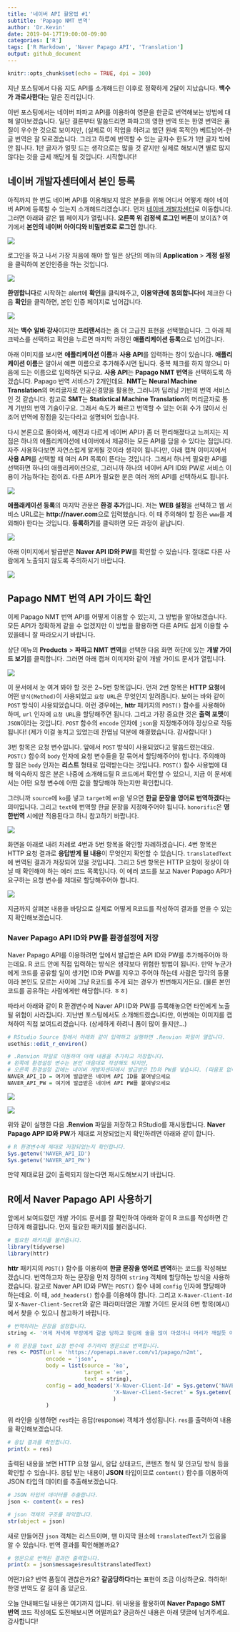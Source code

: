 ```yaml
---
title: '네이버 API 활용법 #1'
subtitle: 'Papago NMT 번역'
author: 'Dr.Kevin'
date: 2019-04-17T19:00:00-09:00
categories: ['R']
tags: ['R Markdown', 'Naver Papago API', 'Translation']
output: github_document
---
```


```r
knitr::opts_chunk$set(echo = TRUE, dpi = 300)
```

지난 포스팅에서 다음 지도 API를 소개해드린 이후로 정확하게 2달이 지났습니다. **백수가 과로사한다**는 말은 진리입니다. 

이번 포스팅에서는 네이버 파파고 API를 이용하여 영문을 한글로 번역해보는 방법에 대해 알아보겠습니다. 일단 결론부터 말씀드리면 파파고의 영한 번역 또는 한영 번역은 품질이 우수한 것으로 보이지만, (실제로 이 작업을 하려고 했던 원래 목적인) 베트남어-한글 번역은 잘 모르겠습니다. 그리고 하루에 번역할 수 있는 글자수 한도가 1만 글자 밖에 안 됩니다. 1만 글자가 얼핏 드는 생각으로는 많을 것 같지만 실제로 해보시면 별로 많지 않다는 것을 금세 깨닫게 될 것입니다. 시작합니다! 

## 네이버 개발자센터에서 본인 등록 

아직까지 한 번도 네이버 API를 이용해보지 않은 분들을 위해 어디서 어떻게 해야 네이버 API에 등록할 수 있는지 소개해드리겠습니다. 먼저 [네이버 개발자센터](https://developers.naver.com/main/)로 이동합니다. 그러면 아래와 같은 웹 페이지가 열립니다. **오른쪽 위 검정색 로그인 버튼**이 보이죠? 여기에서 **본인의 네이버 아이디와 비밀번호로 로그인** 합니다. 

![](https://raw.githubusercontent.com/MrKevinNa/MrKevinNa.github.io/master/images/2019-04-17-Naver-Papago-API를-활용한-번역/Naver_API_01.png)

로그인을 하고 나서 가장 처음에 해야 할 일은 상단의 메뉴의 **Application** > **계정 설정**을 클릭하여 본인인증을 하는 것입니다. 

![](https://raw.githubusercontent.com/MrKevinNa/MrKevinNa.github.io/master/images/2019-04-17-Naver-Papago-API를-활용한-번역/Naver_API_02.png)

**환영합니다**로 시작하는 alert에 **확인**을 클릭해주고, **이용약관에 동의합니다**에 체크한 다음 **확인**을 클릭하면, 본인 인증 페이지로 넘어갑니다. 

![](https://raw.githubusercontent.com/MrKevinNa/MrKevinNa.github.io/master/images/2019-04-17-Naver-Papago-API를-활용한-번역/Naver_API_06.png)

저는 **백수 알바 강사**이지만 **프리랜서**라는 좀 더 고급진 표현을 선택했습니다. 그 아래 체크박스를 선택하고 확인을 누르면 마지막 과정인 **애플리케이션 등록**으로 넘어갑니다. 

아래 이미지를 보시면 **애플리케이션 이름**과 **사용 API**를 입력하는 창이 있습니다. **애플리케이션 이름**은 알아서 예쁜 이름으로 추가해주시면 됩니다. 중복 체크를 하지 않으니 마음에 드는 이름으로 입력하면 되구요. **사용 API**는 **Papago NMT 번역**을 선택하도록 하겠습니다. Papago 번역 서비스가 2개인데요. **NMT**는 **Neural Machine Translation**의 머리글자로 인공신경망을 활용한, 그러니까 딥러닝 기반의 번역 서비스인 것 같습니다. 참고로 **SMT**는 **Statixtical Machine Translation**의 머리글자로 통계 기반의 번역 기술이구요. 그래서 속도가 빠르고 번역할 수 있는 어휘 수가 많아서 신조어 번역에 장점을 갖는다라고 설명되어 있습니다. 

다시 본론으로 돌아와서, 예전과 다르게 네이버 API가 좀 더 편리해졌다고 느껴지는 지점은 하나의 애플리케이션에 네이버에서 제공하는 모든 API를 담을 수 있다는 점입니다. 자주 사용하다보면 자연스럽게 알게될 것이라 생각이 됩니다만, 아래 캡쳐 이미지에서 **사용 API**를 선택할 때 여러 API 목록이 뜬다는 것입니다. 그래서 하나씩 필요한 API를 선택하면 하나의 애플리케이션으로, 그러니까 하나의 네이버 API ID와 PW로 서비스 이용이 가능하다는 점이죠. 다른 API가 필요한 분은 여러 개의 API를 선택하셔도 됩니다. 

![](https://raw.githubusercontent.com/MrKevinNa/MrKevinNa.github.io/master/images/2019-04-17-Naver-Papago-API를-활용한-번역/Naver_API_07.png)

**애플래케이션 등록**의 마지막 관문은 **환경 추가**입니다. 저는 **WEB 설정**을 선택하고 웹 서비스 URL로는 **http://naver.com**으로 입력했습니다. 이 때 주의해야 할 점은 `www`를 제외해야 한다는 것입니다. **등록하기**를 클릭하면 모든 과정이 끝납니다. 

![](https://raw.githubusercontent.com/MrKevinNa/MrKevinNa.github.io/master/images/2019-04-17-Naver-Papago-API를-활용한-번역/Naver_API_08.png)

아래 이미지에서 발급받은 **Naver API ID와 PW**를 확인할 수 있습니다. 절대로 다른 사람에게 노출되지 않도록 주의하시기 바랍니다. 

![](https://raw.githubusercontent.com/MrKevinNa/MrKevinNa.github.io/master/images/2019-04-17-Naver-Papago-API를-활용한-번역/Naver_API_09.png)

## Papago NMT 번역 API 가이드 확인 

이제 Papago NMT 번역 API를 어떻게 이용할 수 있는지, 그 방법을 알아보겠습니다. 모든 API가 정확하게 같을 수 없겠지만 이 방법을 활용하면 다른 API도 쉽게 이용할 수 있을테니 잘 따라오시기 바랍니다. 

상단 메뉴의 **Products** > **파파고 NMT 번역**을 선택한 다음 화면 하단에 있는 **개발 가이드 보기**를 클릭합니다. 그러면 아래 캡쳐 이미지와 같이 개발 가이드 문서가 열립니다. 

![](https://raw.githubusercontent.com/MrKevinNa/MrKevinNa.github.io/master/images/2019-04-17-Naver-Papago-API를-활용한-번역/Naver_API_10.png)

이 문서에서 눈 여겨 봐야 할 것은 2~5번 항목입니다. 먼저 2번 항목은 **HTTP 요청**에 어떤 `방식(Method)`이 사용되었고 `요청 URL`은 무엇인지 알려줍니다. 보이는 바와 같이 `POST` 방식이 사용되었습니다. 이런 경우에는, **httr** 패키지의 `POST()` 함수를 사용해야 하며, `url` 인자에 `요청 URL`을 할당해주면 됩니다. 그리고 가장 중요한 것은 **출력 포맷**이 `JSON`이라는 것입니다. `POST` 함수의 `encode` 인자에 `json`을 지정해주어야 정상으로 작동됩니다! (제가 이걸 놓치고 있었는데 찬엽님 덕분에 해결했습니다. 감사합니다! )

3번 항목은 요청 변수입니다. 앞에서 `POST` 방식이 사용되었다고 말씀드렸는데요. `POST()` 함수의 `body` 인자에 요청 변수들을 잘 묶어서 할당해주어야 합니다. 주의해야 할 점은 `body` 인자는 **리스트** 형태로 입력받는다는 것입니다. `POST()` 함수 사용법에 대해 익숙하지 않은 분은 나중에 소개해드릴 R 코드에서 확인할 수 있으니, 지금 이 문서에서는 어떤 요청 변수에 어떤 값을 할당해야 하는지만 확인합니다. 

그러니까 `source`에 `ko`를 넣고 `target`에 `en`을 넣으면 **한글 문장을 영어로 번역하겠다**는 의미입니다. 그리고 `text`에 번역할 한글 문장을 지정해주어야 됩니다. `honorific`은 **영한번역** 시에만 적용된다고 하니 참고하기 바랍니다. 

![](https://raw.githubusercontent.com/MrKevinNa/MrKevinNa.github.io/master/images/2019-04-17-Naver-Papago-API를-활용한-번역/Naver_API_11.png)

화면을 아래로 내려 차례로 4번과 5번 항목을 확인할 차례하겠습니다. 4번 항목은 HTTP 요청 결과로 **응답받게 될 내용**이 무엇인지 확인할 수 있습니다. `translatedText`에 번역된 결과가 저장되어 있을 것입니다. 그리고 5번 항목은 HTTP 요청이 정상이 아닐 때 확인해야 하는 에러 코드 목록입니다. 이 에러 코드를 보고 Naver Papago API가 요구하는 요청 변수를 제대로 할당해주어야 합니다. 

![](https://raw.githubusercontent.com/MrKevinNa/MrKevinNa.github.io/master/images/2019-04-17-Naver-Papago-API를-활용한-번역/Naver_API_12.png)

지금까지 살펴본 내용을 바탕으로 실제로 어떻게 R코드를 작성하여 결과를 얻을 수 있는지 확인해보겠습니다. 

### Naver Papago API ID와 PW를 환경설정에 저장

Naver Papago API를 이용하려면 앞에서 발급받은 API ID와 PW를 추가해주어야 하는데요. R 코드 안에 직접 입력하는 방식은 생각보다 위험한 방법이 됩니다. 만약 누군가에게 코드를 공유할 일이 생기면 ID와 PW를 지우고 주어야 하는데 사람은 망각의 동물이라 본인도 모르는 사이에 그냥 R코드를 주게 되는 경우가 빈번해지거든요. (물론 본인 코드를 공유하는 사람에게만 해당합니다. ㅎㅎ)

따라서 아래와 같이 R 환경변수에 Naver API ID와 PW를 등록해놓으면 타인에게 노출될 위험이 사라집니다. 지난번 포스팅에서도 소개해드렸습니다만, 이번에는 이미지를 캡쳐하여 직접 보여드리겠습니다. (상세하게 하려니 품이 많이 들지만...)

```r
# RStudio Source 창에서 아래와 같이 입력하고 실행하면 .Renvion 파일이 열립니다. 
usethis::edit_r_environ()

# .Renvion 파일로 이동하여 아래 내용을 추가하고 저장합니다. 
# 왼쪽에 환경설정 변수는 본인 마음대로 작성해도 되지만, 
# 오른쪽 환경설정 값에는 네이버 개발자센터에서 발급받은 ID와 PW를 넣습니다. (따옴표 없이도 가능합니다.)
NAVER_API_ID = 여기에 발급받은 네이버 API ID를 붙여넣으세요
NAVER_API_PW = 여기에 발급받은 네이버 API PW를 붙여넣으세요
```

![](https://raw.githubusercontent.com/MrKevinNa/MrKevinNa.github.io/master/images/2019-04-17-Naver-Papago-API를-활용한-번역/Naver_API_13.png)

![](https://raw.githubusercontent.com/MrKevinNa/MrKevinNa.github.io/master/images/2019-04-17-Naver-Papago-API를-활용한-번역/Naver_API_14.png)

위와 같이 실행한 다음 **.Renvion** 파일을 저장하고 RStudio를 재시동합니다. **Naver Papago APP ID와 PW**가 제대로 저장되었는지 확인하려면 아래와 같이 합니다. 

```r
# R 환경변수에 제대로 저장되었는지 확인합니다. 
Sys.getenv('NAVER_API_ID')
Sys.getenv('NAVER_API_PW')
```

만약 제대로된 값이 출력되지 않는다면 재시도해보시기 바랍니다. 

## R에서 Naver Papago API 사용하기 

앞에서 보여드렸던 개발 가이드 문서를 잘 확인하여 아래와 같이 R 코드를 작성하면 간단하게 해결됩니다. 먼저 필요한 패키지를 불러옵니다. 

```r
# 필요한 패키지를 불러옵니다. 
library(tidyverse)
library(httr)
```

**httr** 패키지의 `POST()` 함수를 이용하여 **한글 문장을 영어로 번역**하는 코드를 작성해보겠습니다. 번역하고자 하는 문장을 먼저 정하여 `string` 객체에 할당하는 방식을 사용하겠습니다. 참고로 Naver API ID와 PW는 `POST()` 함수 내에 `config` 인자에 할당해야 하는데요. 이 때, `add_headers()` 함수를 이용해야 합니다. 그리고 `X-Naver-Client-Id` 및 `X-Naver-Client-Secret`와 같은 파라미터명은 개발 가이드 문서의 6번 항목(예시)에서 찾을 수 있으니 참고하기 바랍니다. 

```r
# 번역하려는 문장을 설정합니다. 
string <- '어제 저녁에 부장에게 갈굼 당하고 홧김에 술을 많이 마셨더니 머리가 깨질듯 아프다.'

# 위 문장을 text 요청 변수에 추가하여 영문으로 번역합니다. 
res <- POST(url = 'https://openapi.naver.com/v1/papago/n2mt',
            encode = 'json',
            body = list(source = 'ko',
                        target = 'en',
                        text = string), 
            config = add_headers('X-Naver-Client-Id' = Sys.getenv('NAVER_API_ID'),
                                 'X-Naver-Client-Secret' = Sys.getenv('NAVER_API_PW')
                                 )
            )
```

위 라인을 실행하면 `res`라는 응답(response) 객체가 생성됩니다. `res`를 출력하여 내용을 확인해보겠습니다. 

```r
# 응답 결과를 확인합니다. 
print(x = res)
```

출력된 내용을 보면 HTTP 요청 일시, 응답 상태코드, 콘텐츠 형식 및 인코딩 방식 등을 확인할 수 있습니다. 응답 받는 내용이 **JSON** 타입이므로 `content()` 함수를 이용하여 JSON 타입의 데이터를 추출해보겠습니다. 

```r
# JSON 타입의 데이터를 추출합니다. 
json <- content(x = res)

# json 객체의 구조를 파악합니다. 
str(object = json)
```

새로 만들어진 `json` 객체는 리스트이며, 맨 마지막 원소에 `translatedText`가 있음을 알 수 있습니다. 번역 결과를 확인해볼까요? 

```r
# 영문으로 번역된 결과만 출력합니다. 
print(x = json$message$result$translatedText)
```

어떤가요? 번역 품질이 괜찮은가요? **갈굼당하다**라는 표현이 조금 이상하군요. 하하하! 한영 번역도 갈 길이 좀 있군요. 

오늘 안내해드릴 내용은 여기까지 입니다. 위 내용을 활용하여 **Naver Papago SMT 번역** 코드 작성에도 도전해보시면 어떨까요? 궁금하신 내용은 아래 댓글에 남겨주세요. 감사합니다! 

